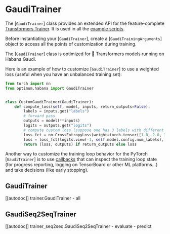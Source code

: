 <!---
Copyright 2022 The HuggingFace Team. All rights reserved.

Licensed under the Apache License, Version 2.0 (the "License");
you may not use this file except in compliance with the License.
You may obtain a copy of the License at

    http://www.apache.org/licenses/LICENSE-2.0

Unless required by applicable law or agreed to in writing, software
distributed under the License is distributed on an "AS IS" BASIS,
WITHOUT WARRANTIES OR CONDITIONS OF ANY KIND, either express or implied.
See the License for the specific language governing permissions and
limitations under the License.
-->

# GaudiTrainer

The [`GaudiTrainer`] class provides an extended API for the feature-complete [Transformers Trainer](https://huggingface.co/docs/transformers/v4.20.1/en/main_classes/trainer#transformers.Trainer). It is used in all the [example scripts](https://github.com/huggingface/optimum-habana/tree/main/examples).

Before instantiating your [`GaudiTrainer`], create a [`GaudiTrainingArguments`] object to access all the points of customization during training.

<Tip warning={true}>

The [`GaudiTrainer`] class is optimized for 🤗 Transformers  models running on Habana Gaudi.

</Tip>

Here is an example of how to customize [`GaudiTrainer`] to use a weighted loss (useful when you have an unbalanced training set):

```python
from torch import nn
from optimum.habana import GaudiTrainer


class CustomGaudiTrainer(GaudiTrainer):
    def compute_loss(self, model, inputs, return_outputs=False):
        labels = inputs.get("labels")
        # forward pass
        outputs = model(**inputs)
        logits = outputs.get("logits")
        # compute custom loss (suppose one has 3 labels with different weights)
        loss_fct = nn.CrossEntropyLoss(weight=torch.tensor([1.0, 2.0, 3.0]))
        loss = loss_fct(logits.view(-1, self.model.config.num_labels), labels.view(-1))
        return (loss, outputs) if return_outputs else loss
```

Another way to customize the training loop behavior for the PyTorch [`GaudiTrainer`] is to use [callbacks](https://huggingface.co/docs/transformers/v4.20.1/en/main_classes/callback) that can inspect the training loop state (for progress reporting, logging on TensorBoard or other ML platforms...) and take decisions (like early stopping).

## GaudiTrainer

[[autodoc]] trainer.GaudiTrainer
    - all

## GaudiSeq2SeqTrainer

[[autodoc]] trainer_seq2seq.GaudiSeq2SeqTrainer
    - evaluate
    - predict